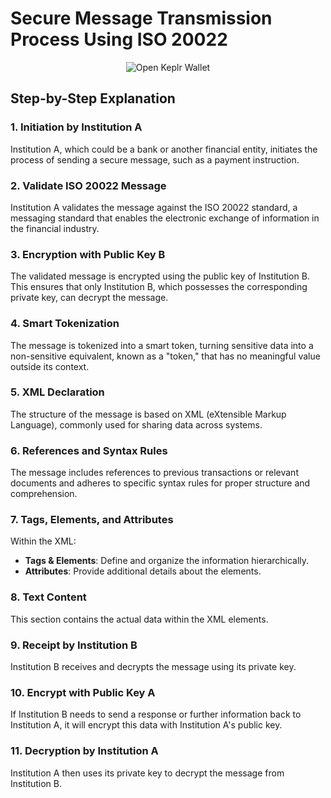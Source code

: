 # Secure Message Transmission Process Using ISO 20022 

<center className="w-full max-w-full mt-2 mb-6 mx-auto">
    <img src="/public/images/tutorials/iso20022/Flow.png" alt="Open Keplr Wallet" />
</center>


## Step-by-Step Explanation

### 1. **Initiation by Institution A**
Institution A, which could be a bank or another financial entity, initiates the process of sending a secure message, such as a payment instruction.

### 2. **Validate ISO 20022 Message**
Institution A validates the message against the ISO 20022 standard, a messaging standard that enables the electronic exchange of information in the financial industry.

### 3. **Encryption with Public Key B**
The validated message is encrypted using the public key of Institution B. This ensures that only Institution B, which possesses the corresponding private key, can decrypt the message.

### 4. **Smart Tokenization**
The message is tokenized into a smart token, turning sensitive data into a non-sensitive equivalent, known as a "token," that has no meaningful value outside its context.

### 5. **XML Declaration**
The structure of the message is based on XML (eXtensible Markup Language), commonly used for sharing data across systems.

### 6. **References and Syntax Rules**
The message includes references to previous transactions or relevant documents and adheres to specific syntax rules for proper structure and comprehension.

### 7. **Tags, Elements, and Attributes**
Within the XML:
- **Tags & Elements**: Define and organize the information hierarchically.
- **Attributes**: Provide additional details about the elements.

### 8. **Text Content**
This section contains the actual data within the XML elements.

### 9. **Receipt by Institution B**
Institution B receives and decrypts the message using its private key.

### 10. **Encrypt with Public Key A**
If Institution B needs to send a response or further information back to Institution A, it will encrypt this data with Institution A's public key.

### 11. **Decryption by Institution A**
Institution A then uses its private key to decrypt the message from Institution B.
